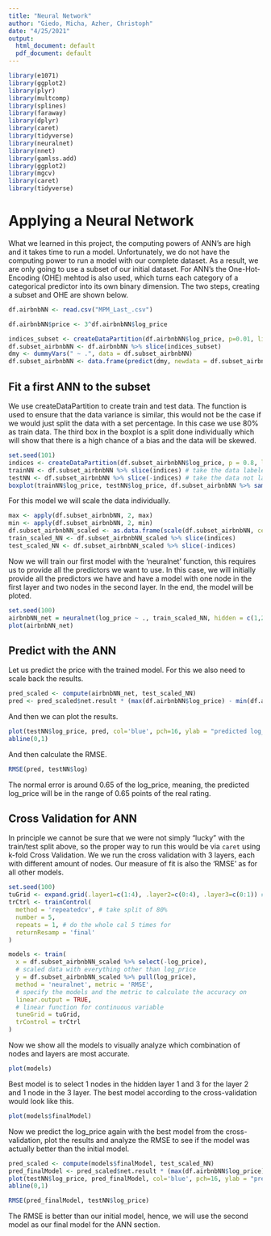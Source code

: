 ```yaml
---
title: "Neural Network"
author: "Giedo, Micha, Azher, Christoph"
date: "4/25/2021"
output:
  html_document: default
  pdf_document: default
---
```


```r

library(e1071)
library(ggplot2)
library(plyr)
library(multcomp)
library(splines)
library(faraway)
library(dplyr)
library(caret)
library(tidyverse)
library(neuralnet)
library(nnet)
library(gamlss.add)
library(ggplot2)
library(mgcv)
library(caret)
library(tidyverse)
```

# Applying a Neural Network

What we learned in this project, the computing powers of ANN's are high and it takes time to run a model. Unfortunately, we do not have the computing power to run a model with our complete dataset. As a result, we are only going to use a subset of our initial dataset. For ANN's the One-Hot-Encoding (OHE) mehtod is also used, which turns each category of a categorical predictor into its own binary dimension.
The two steps, creating a subset and OHE are shown below.

```r
df.airbnbNN <- read.csv("MPM_Last_.csv")

df.airbnbNN$price <- 3^df.airbnbNN$log_price
```


```r
indices_subset <- createDataPartition(df.airbnbNN$log_price, p=0.01, list = FALSE)
df.subset_airbnbNN <- df.airbnbNN %>% slice(indices_subset)
dmy <- dummyVars(" ~ .", data = df.subset_airbnbNN)
df.subset_airbnbNN <- data.frame(predict(dmy, newdata = df.subset_airbnbNN))
```

## Fit a first ANN to the subset

We use createDataPartition to create train and test data. The function is used to ensure that the data variance is similar, this would not be the case if we would just split the data with a set percentage. In this case we use 80% as train data.
The third box in the boxplot is a split done individually which will show that there is a high chance of a bias and the data will be skewed.

```r
set.seed(101)
indices <- createDataPartition(df.subset_airbnbNN$log_price, p = 0.8, list = FALSE)
trainNN <- df.subset_airbnbNN %>% slice(indices) # take the data labeled before as train data
testNN <- df.subset_airbnbNN %>% slice(-indices) # take the data not labeled before as test data
boxplot(trainNN$log_price, testNN$log_price, df.subset_airbnbNN %>% sample_frac(0.2) %>% pull(log_price))
```

For this model we will scale the data individually.

```r
max <- apply(df.subset_airbnbNN, 2, max)
min <- apply(df.subset_airbnbNN, 2, min)
df.subset_airbnbNN_scaled <- as.data.frame(scale(df.subset_airbnbNN, center = min, scale = max - min))
train_scaled_NN <- df.subset_airbnbNN_scaled %>% slice(indices)
test_scaled_NN <- df.subset_airbnbNN_scaled %>% slice(-indices)
```

Now we will train our first model with the 'neuralnet' function, this requires us to provide all the predictors we want to use. In this case, we will initially provide all the predictors we have and have a model with one node in the first layer and two nodes in the second layer.
In the end, the model will be ploted.

```r
set.seed(100)
airbnbNN_net = neuralnet(log_price ~ ., train_scaled_NN, hidden = c(1,2) , linear.output = TRUE)
plot(airbnbNN_net)
```

## Predict with the ANN

Let us predict the price with the trained model. For this we also need to scale back the results.

```r
pred_scaled <- compute(airbnbNN_net, test_scaled_NN)
pred <- pred_scaled$net.result * (max(df.airbnbNN$log_price) - min(df.airbnbNN$log_price)) + min(df.airbnbNN$log_price)
```

And then we can plot the results.

```r
plot(testNN$log_price, pred, col='blue', pch=16, ylab = "predicted log_price NN", xlab = "real log_price")
abline(0,1)
```

And then calculate the RMSE.

```r
RMSE(pred, testNN$log)
```

The normal error is around 0.65 of the log_price, meaning, the predicted log_price will be in the range of 0.65 points of the real rating.

## Cross Validation for ANN

In principle we cannot be sure that we were not simply "lucky" with the train/test split above, so the proper way to run this would be via `caret` using k-fold Cross Validation.
We we run the cross validation with 3 layers, each with different amount of nodes. Our measure of fit is also the 'RMSE' as for all other models.


```r
set.seed(100)
tuGrid <- expand.grid(.layer1=c(1:4), .layer2=c(0:4), .layer3=c(0:1)) # define grid 
trCtrl <- trainControl(
  method = 'repeatedcv', # take split of 80%
  number = 5, 
  repeats = 1, # do the whole cal 5 times for 
  returnResamp = 'final'
)

models <- train(
  x = df.subset_airbnbNN_scaled %>% select(-log_price), 
  # scaled data with everything other than log_price
  y = df.subset_airbnbNN_scaled %>% pull(log_price), 
  method = 'neuralnet', metric = 'RMSE', 
  # specify the models and the metric to calculate the accuracy on
  linear.output = TRUE, 
  # linear function for continuous variable
  tuneGrid = tuGrid,
  trControl = trCtrl
)
```

Now we show all the models to visually analyze which combination of nodes and layers are most accurate.

```r
plot(models)
```

Best model is to select 1 nodes in the hidden layer 1 and 3 for the layer 2 and 1 node in the 3 layer.
The best model according to the cross-validation would look like this.

```r
plot(models$finalModel)
```

Now we predict the log_price again with the best model from the cross-validation, plot the results and analyze the RMSE to see if the model was actually better than the initial model.

```r
pred_scaled <- compute(models$finalModel, test_scaled_NN)
pred_finalModel <- pred_scaled$net.result * (max(df.airbnbNN$log_price) - min(df.airbnbNN$log_price)) + min(df.airbnbNN$log_price)
plot(testNN$log_price, pred_finalModel, col='blue', pch=16, ylab = "predicted log_price NN", xlab = "real log_price")
abline(0,1)
```

```r
RMSE(pred_finalModel, testNN$log_price)
```

The RMSE is better than our initial model, hence, we will use the second model as our final model for the ANN section.
